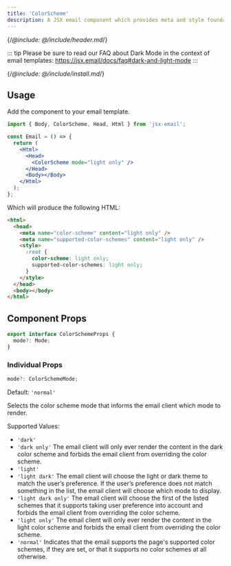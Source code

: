 ```yaml
---
title: 'ColorScheme'
description: A JSX email component which provides meta and style foundations for color scheme support
---
```


{/*@include: @/include/header.md*/}

::: tip
Please be sure to read our FAQ about Dark Mode in the context of email templates: https://jsx.email/docs/faq#dark-and-light-mode
:::

{/*@include: @/include/install.md*/}

## Usage

Add the component to your email template.

```jsx
import { Body, ColorScheme, Head, Html } from 'jsx-email';

const Email = () => {
  return (
    <Html>
      <Head>
        <ColorScheme mode="light only" />
      </Head>
      <Body></Body>
    </Html>
  );
};
```

Which will produce the following HTML:

```html
<html>
  <head>
    <meta name="color-scheme" content="light only" />
    <meta name="supported-color-schemes" content="light only" />
    <style>
      :root {
        color-scheme: light only;
        supported-color-schemes: light only;
      }
    </style>
  </head>
  <body></body>
</html>
```

## Component Props

```ts
export interface ColorSchemeProps {
  mode?: Mode;
}
```

### Individual Props

```ts
mode?: ColorSchemeMode;
```

Default: `'normal'`<br/>

Selects the color scheme mode that informs the email client which mode to render.

Supported Values:

- `'dark'`
- `'dark only'` The email client will only ever render the content in the dark color scheme and forbids the email client from overriding the color scheme.
- `'light'`
- `'light dark'` The email client will choose the light or dark theme to match the user’s preference. If the user’s preference does not match something in the list, the email client will choose which mode to display.
- `'light dark only'` The email client will choose the first of the listed schemes that it supports taking user preference into account and forbids the email client from overriding the color scheme.
- `'light only'` The email client will only ever render the content in the light color scheme and forbids the email client from overriding the color scheme.
- `'normal'` Indicates that the email supports the page's supported color schemes, if they are set, or that it supports no color schemes at all otherwise.
